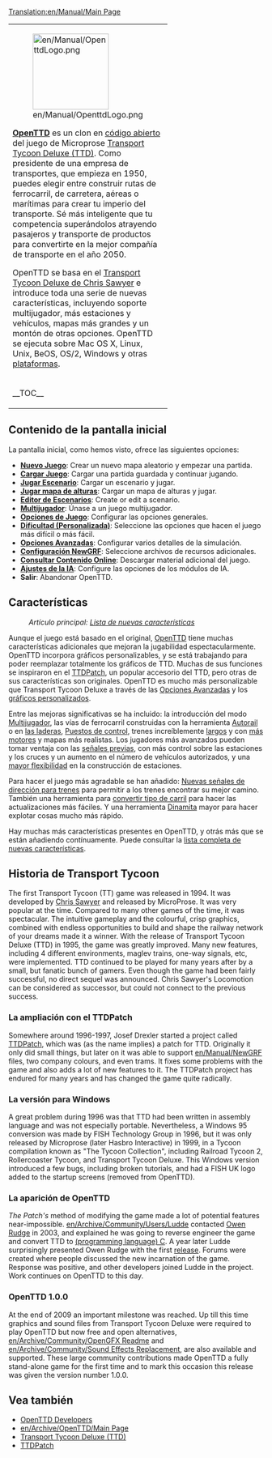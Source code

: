 [[Translation:en/Manual/Main Page]]
{{en/Translation (es)|origen=OpenTTD}}

{{en/Table of contents (Es)}}
{|
|colspan=2 style="background:none; border:0px"|
[[File:en/Manual/OpenttdLogo.png|left|150px]] 

[http://www.openttd.org/ '''OpenTTD'''] es un clon en [http://es.wikipedia.org/wiki/C%C3%B3digo_abierto código abierto] del juego de Microprose [http://es.wikipedia.org/wiki/Transport_Tycoon Transport Tycoon Deluxe (TTD)]. Como presidente de una empresa de transportes, que empieza en 1950, puedes elegir entre construir rutas de ferrocarril, de carretera, aéreas o marítimas para crear tu imperio del transporte. Sé más inteligente que tu competencia superándolos atrayendo pasajeros y transporte de productos para convertirte en la mejor compañía de transporte en el año 2050.

OpenTTD se basa en el [http://www.chrissawyer.com/info.htm Transport Tycoon Deluxe de Chris Sawyer] e introduce toda una serie de nuevas características, incluyendo soporte multijugador, más estaciones y vehículos, mapas más grandes y un montón de otras opciones. OpenTTD se ejecuta sobre Mac OS X, Linux, Unix, BeOS, OS/2, Windows y otras [[en/Es/Sistema operativo|plataformas]].
|-
|width=200 style="background:none; border:0px"| __TOC__
|style="background:none; border:0px"| [[File:es/Intro screen.png|frame|center|Pantalla inicial de OpenTTD]]
|}

==Contenido de la pantalla inicial==
La pantalla inicial, como hemos visto, ofrece las siguientes opciones:
* '''[[en/Es/Nuevo Juego|Nuevo Juego]]''': Crear un nuevo mapa aleatorio y empezar una partida.
* '''[[en/Es/Savegame|Cargar Juego]]''': Cargar una partida guardada y continuar jugando.
* '''[[en/Es/Escenario|Jugar Escenario]]''': Cargar un escenario y jugar.
* '''[[en/Es/Mapa de alturas|Jugar mapa de alturas]]''': Cargar un mapa de alturas y jugar.
* '''[[en/Es/Editor de Escenarios|Editor de Escenarios]]''': Create or edit a scenario.
* '''[[en/Es/Multijugador|Multijugador]]''': Únase a un juego multijugador.
* '''[[en/Es/Ventana Opciones de Juego|Opciones de Juego]]''': Configurar las opciones generales.
* '''[[en/Es/Dificultad|Dificultad (Personalizada)]]''': Seleccione las opciones que hacen el juego más difícil o más fácil.
* '''[[en/Es/Opciones Avanzadas|Opciones Avanzadas]]''': Configurar varios detalles de la simulación.
* '''[[en/Es/Configuración NewGRF|Configuración NewGRF]]''': Seleccione archivos de recursos adicionales.
* '''[[en/Es/Contenido Online|Consultar Contenido Online]]''': Descargar material adicional del juego.
* '''[[en/Es/Ajustes de la IA|Ajustes de la IA]]''': Configure las opciones de los módulos de IA.
* '''Salir''': Abandonar OpenTTD.

==Características==
:''Artículo principal: [[en/Es/Lista de nuevas características|Lista de nuevas características]]''

Aunque el juego está basado en el original, [http://www.openttd.org/ OpenTTD] tiene muchas características adicionales que mejoran la jugabilidad espectacularmente. OpenTTD incorpora gráficos personalizables, y se está trabajando para poder reemplazar totalmente los gráficos de TTD. Muchas de sus funciones se inspiraron en el [http://www.ttdpatch.net/ TTDPatch], un popular accesorio del TTD, pero otras de sus características son originales. OpenTTD es mucho más personalizable que Transport Tycoon Deluxe a través de las [[en/Es/Opciones Avanzadas|Opciones Avanzadas]] y los [[en/Es/NewGRF|gráficos personalizados]].

Entre las mejoras significativas se ha incluido: la introducción del modo [[en/Es/Multijugador|Multijugador]], las vías de ferrocarril construidas con la herramienta [[en/Es/Autorail|Autorail]] o en [[en/Es/Construir en las laderas|las laderas]], [[en/Es/Puestos de control|Puestos de control]], trenes increíblemente [[en/Es/Trenes Mamut|largos]] y con [[en/Es/Trenes Multitracción|más motores]] y mapas más realistas. Los jugadores más avanzados pueden tomar ventaja con las [[en/Es/Señales previas|señales previas]], con más control sobre las estaciones y los cruces y un aumento en el número de vehículos autorizados, y una [[en/Es/Estaciones no-uniformes|mayor flexibilidad]] en la construcción de estaciones.

Para hacer el juego más agradable se han añadido: [[en/Es/YAPP|Nuevas señales de dirección para trenes]] para permitir a los trenes encontrar su mejor camino. También una herramienta para [[en/Es/Convertir tipo de carril|convertir tipo de carril]] para hacer las actualizaciones más fáciles. Y una herramienta [[en/Es/Dinamita|Dinamita]] mayor para hacer explotar cosas mucho más rápido.

Hay muchas más características presentes en OpenTTD, y otrás más que se están añadiendo contínuamente. Puede consultar la [[en/Es/Lista de nuevas características|lista completa de nuevas características]].

==Historia de Transport Tycoon==
The first Transport Tycoon (TT) game was released in 1994. It was developed by [http://www.chrissawyer.com/ Chris Sawyer] and released by MicroProse. 
It was very popular at the time. Compared to many other games of the time, it was spectacular. The intuitive gameplay and the colourful, crisp graphics, combined with endless opportunities to build and shape the railway network of your dreams made it a winner.
With the release of Transport Tycoon Deluxe (TTD) in 1995, the game was greatly improved. Many new features, including 4 different environments, maglev trains, one-way signals, etc, were implemented.
TTD continued to be played for many years after by a small, but fanatic bunch of gamers. Even though the game had been fairly successful, no direct sequel was announced. Chris Sawyer's Locomotion can be considered as successor, but could not connect to the previous success.

===La ampliación con el TTDPatch===
Somewhere around 1996-1997, Josef Drexler started a project called [http://www.ttdpatch.net/ TTDPatch], which was (as the name implies) a patch for TTD. Originally it only did small things, but later on it was able to support [[en/Manual/NewGRF]] files, two company colours, and even trams. It fixes some problems with the game and also adds a lot of new features to it. The TTDPatch project has endured for many years and has changed the game quite radically.

===La versión para Windows===
A great problem during 1996 was that TTD had been written in assembly language and was not especially portable. Nevertheless, a Windows 95 conversion was made by FISH Technology Group in 1996, but it was only released by Microprose (later Hasbro Interactive) in 1999, in a Tycoon compilation known as "The Tycoon Collection", including Railroad Tycoon 2, Rollercoaster Tycoon, and Transport Tycoon Deluxe. This Windows version introduced a few bugs, including broken tutorials, and had a FISH UK logo added to the startup screens (removed from OpenTTD).

===La aparición de OpenTTD===
''The Patch's'' method of modifying the game made a lot of potential features near-impossible. [[en/Archive/Community/Users/Ludde]] contacted [http://www.tt-forums.net/ Owen Rudge] in 2003, and explained he was going to reverse engineer the game and convert TTD to [https://www.wikipedia.org/wiki/C (programming language) C]. A year later Ludde surprisingly presented Owen Rudge with the first [https://www.wikipedia.org/wiki/Software_release release]. Forums were created where people discussed the new incarnation of the game. Response was positive, and other developers joined Ludde in the project. Work continues on OpenTTD to this day.

===OpenTTD 1.0.0===
At the end of 2009 an important milestone was reached. Up till this time graphics and sound files from Transport Tycoon Deluxe were required to play OpenTTD but now free and open alternatives, [[en/Archive/Community/OpenGFX Readme]] and [[en/Archive/Community/Sound Effects Replacement]], are also available and supported. These large community contributions made OpenTTD a fully stand-alone game for the first time and to mark this occasion this release was given the version number 1.0.0.

==Vea también==
*[[en/Archive/Community/Developers|OpenTTD Developers]]
*[[en/Archive/OpenTTD/Main Page]]
*[https://www.wikipedia.org/wiki/Transport_Tycoon Transport Tycoon Deluxe (TTD)]
*[http://www.ttdpatch.net/ TTDPatch]